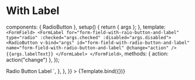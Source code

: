 
<Meta id="vue-radio-button" title="Vue.js Component/Radio Button" component={RadioButton} argTypes={argTypes} />

# With Label

  components: { RadioButton },
  setup() {
    return { args };
  },
  template: `
  <FormField>
    <FormLabel for="form-field-with-raio-button-and-label" type="radio" :checked="args.checked" :disabled="args.disabled">
        <RadioButton
        v-bind="args"
        id="form-field-with-radio-button-and-label"
        name="form-field-with-radio-button-and-label"
        @change="action"
        />
        {{args.labelText}}
    </FormLabel>
  </FormField>`,
  methods: { action: action("change") },
});

<Canvas>
  <Story
    name="With Label"
    args={{ labelText: "Label" }}
    parameters={{
      docs: {
        source: {
          code: `
  <FormField>
    <FormLabel 
    for="form-field-with-raio-button-and-label" 
    type="radio"
    >
        <RadioButton 
        id="form-field-with-radio-button-and-label"
        name="form-field-with-radio-button-and-label"
        />
         Radio Button Label
    </FormLabel>
  </FormField>`,
        },
      },
    }}
  >
    {Template.bind({})}
  </Story>
</Canvas>

<ArgsTable of={RadioButton} />
